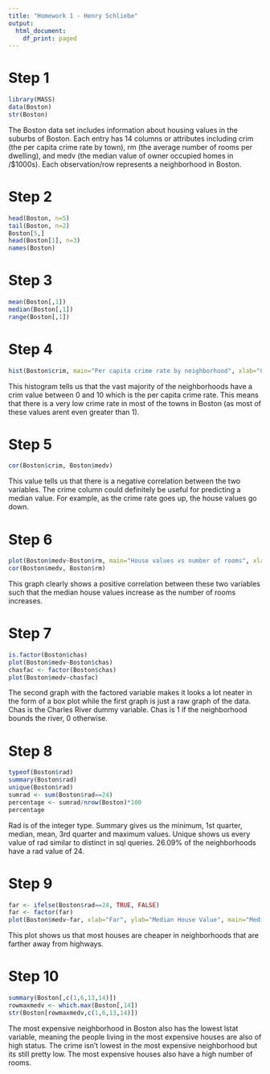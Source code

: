 ---
title: "Homework 1 - Henry Schliebe"
output:
  html_document:
    df_print: paged
---

# Step 1
```{r}
library(MASS)
data(Boston)
str(Boston)
```
The Boston data set includes information about housing values in the suburbs of Boston. Each entry has 14 columns or attributes including crim (the per capita crime rate by town), rm (the average number of rooms per dwelling), and medv (the median value of owner occupied homes in /$1000s). Each observation/row represents a neighborhood in Boston. 

# Step 2
```{r}
head(Boston, n=5)
tail(Boston, n=2)
Boston[5,]
head(Boston[1], n=3)
names(Boston)
```

# Step 3
```{r}
mean(Boston[,1])
median(Boston[,1])
range(Boston[,1])
```

# Step 4
```{r}
hist(Boston$crim, main="Per capita crime rate by neighborhood", xlab="Crime per capita", ylab="Frequency")
```
This histogram tells us that the vast majority of the neighborhoods have a crim value between 0 and 10 which is the per capita crime rate. This means that there is a very low crime rate in most of the towns in Boston (as most of these values arent even greater than 1).

# Step 5
```{r}
cor(Boston$crim, Boston$medv)
```
This value tells us that there is a negative correlation between the two variables. The crime column could definitely be useful for predicting a median value. For example, as the crime rate goes up, the house values go down.

# Step 6
```{r}
plot(Boston$medv~Boston$rm, main="House values vs number of rooms", xlab="Number of rooms", ylab="Median house values", col="blue", pch=5)
cor(Boston$medv, Boston$rm)
```
This graph clearly shows a positive correlation between these two variables such that the median house values increase as the number of rooms increases.

# Step 7
```{r}
is.factor(Boston$chas)
plot(Boston$medv~Boston$chas)
chasfac <- factor(Boston$chas)
plot(Boston$medv~chasfac)
```
The second graph with the factored variable makes it looks a lot neater in the form of a box plot while the first graph is just a raw graph of the data. Chas is the Charles River dummy variable. Chas is 1 if the neighborhood bounds the river, 0 otherwise.

# Step 8
```{r}
typeof(Boston$rad)
summary(Boston$rad)
unique(Boston$rad)
sumrad <- sum(Boston$rad==24)
percentage <- sumrad/nrow(Boston)*100
percentage
```
Rad is of the integer type. Summary gives us the minimum, 1st quarter, median, mean, 3rd quarter and maximum values. Unique shows us every value of rad similar to distinct in sql queries. 26.09% of the neighborhoods have a rad value of 24.

# Step 9
```{r}
far <- ifelse(Boston$rad==24, TRUE, FALSE)
far <- factor(far)
plot(Boston$medv~far, xlab="Far", ylab="Median House Value", main="Median House Values vs Far")
```
This plot shows us that most houses are cheaper in neighborhoods that are farther away from highways. 

# Step 10
```{r}
summary(Boston[,c(1,6,13,14)])
rowmaxmedv <- which.max(Boston[,14])
str(Boston[rowmaxmedv,c(1,6,13,14)])
```
The most expensive neighborhood in Boston also has the lowest lstat variable, meaning the people living in the most expensive houses are also of high status. The crime isn't lowest in the most expensive neighborhood but its still pretty low. The most expensive houses also have a high number of rooms. 
